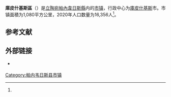 {{Infobox settlement
| name                    = 庫皮什基斯區
| native_name             = Kupiškio rajono savivaldybė
| native_name_lang        = lt
| settlement_type         = [[立陶宛市镇|市镇]]
| image_skyline           = Kupiškis, Lithuania - panoramio (13).jpg
| image_caption           = 庫皮什基斯市内的教堂
| image_flag              = 
| flag_size               = 125px
| image_shield            = Kupiškis COA.svg
| shield_size             = 75px
| image_map               = Kupiskis dst.svg
| map_caption             = 庫皮什基斯區在立陶宛的位置
| coordinates             = 
| coor_pinpoint           = 
| coordinates_footnotes   = 
| subdivision_type        = [[世界政區索引|国家]]
| subdivision_name        = {{LIT}}
| subdivision_type1       = 传统地区
| subdivision_name1       = [[奥克什泰蒂亚|奥克什泰蒂亚]]
| subdivision_type2       = [[立陶宛縣份|县份]]
| subdivision_name2       = [[帕內韋日斯縣|帕內韋日斯縣]]
| established_title       = 
| established_date        = 
| seat_type               = 行政中心
| seat                    = [[庫皮什基斯|庫皮什基斯]]
| unit_pref               = Metric
| area_total_km2          = 1080
| area_rank               = 
| area_note               = 
| area_footnotes          = <ref name=VLE>{{cite encyclopedia | encyclopedia = Visuotinė lietuvių enciklopedija | title = Kupiškio rajono savivaldybė | url = https://www.vle.lt/straipsnis/kupiskio-rajono-savivaldybe/ | access-date = 2021-07-08 | language = lt | edition =  | date = 2014 | publisher = Mokslo ir enciklopedijų leidybos institutas | volume = 24 | location = Vilnius | archive-date = 2021-07-11 | archive-url = https://web.archive.org/web/20210711152941/https://www.vle.lt/straipsnis/kupiskio-rajono-savivaldybe/ | dead-url = no }}</ref>
| population_as_of        = 2020年
| population_total        = 16356
| population_density_km2  = auto
| population_note         = 
| population_footnotes    = <ref name=VLE/>
| timezone1               = [[欧洲东部时间|EET]]
| utc_offset1             = +2
| timezone1_DST           = [[欧洲东部夏令时间|EEST]]
| utc_offset1_DST         = +3
| postal_code_type        = 邮政编码
| postal_code             = 
| area_code_type          = 
| area_code               = 459
| iso_code                = 
| website                 = {{URL|https://www.kupiskis.lt/}}
| footnotes               = 
}}
'''庫皮什基斯區'''（{{lang-lt|Kupiškio rajono savivaldybė}}）是[[立陶宛|立陶宛]][[帕內韋日斯縣|帕內韋日斯縣]]内的[[立陶宛市镇|市镇]]，行政中心为[[庫皮什基斯|庫皮什基斯]]市。市镇面積为1,080平方公里，2020年人口数量为16,356人<ref name=VLE/>。

== 参考文献 ==
{{Reflist}}

== 外部链接 ==
{{commonscat|Kupiškis District Municipality|position=left}}
* {{Official site|https://www.kupiskis.lt/}} {{lt icon}} {{en}}

{{DEFAULTSORT:Kupiskis}}
[[Category:帕内韦日斯县市镇|Category:帕内韦日斯县市镇]]